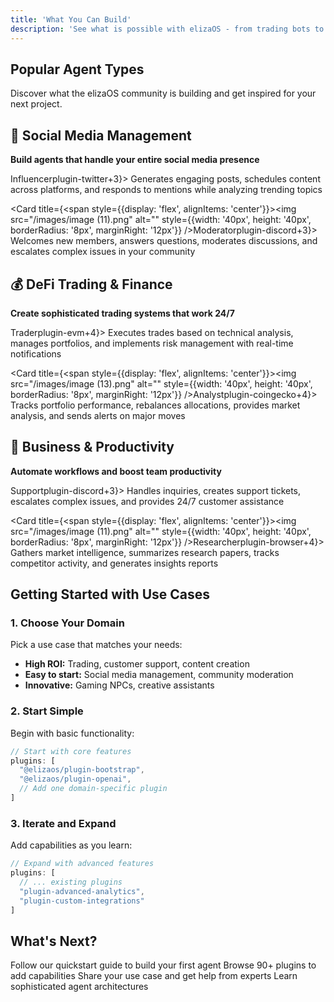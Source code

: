```yaml
---
title: 'What You Can Build'
description: 'See what is possible with elizaOS - from trading bots to social media managers'
---
```


## Popular Agent Types

Discover what the elizaOS community is building and get inspired for your next project.

## 🎯 Social Media Management

**Build agents that handle your entire social media presence**

<CardGroup cols={2}>
  <Card title={<span style={{display: 'flex', alignItems: 'center'}}><img src="/images/direct.png" alt="" style={{width: '40px', height: '40px', borderRadius: '8px', marginRight: '12px'}} />Influencer<span className="agent-plugin-pill">plugin-twitter</span><Tooltip tip="plugin-discord, plugin-openai, plugin-browser"><span className="agent-plugin-stack"><span className="agent-plugin-circle">+3</span><span className="agent-plugin-circle"></span><span className="agent-plugin-circle"></span></span></Tooltip></span>}>
    Generates engaging posts, schedules content across platforms, and responds to mentions while analyzing trending topics
  </Card>
  
  <Card title={<span style={{display: 'flex', alignItems: 'center'}}><img src="/images/image (11).png" alt="" style={{width: '40px', height: '40px', borderRadius: '8px', marginRight: '12px'}} />Moderator<span className="agent-plugin-pill">plugin-discord</span><Tooltip tip="plugin-telegram, plugin-knowledge, plugin-anthropic"><span className="agent-plugin-stack"><span className="agent-plugin-circle">+3</span><span className="agent-plugin-circle"></span><span className="agent-plugin-circle"></span></span></Tooltip></span>}>
    Welcomes new members, answers questions, moderates discussions, and escalates complex issues in your community
  </Card>
</CardGroup>

## 💰 DeFi Trading & Finance

**Create sophisticated trading systems that work 24/7**

<CardGroup cols={2}>
  <Card title={<span style={{display: 'flex', alignItems: 'center'}}><img src="/images/image (12).png" alt="" style={{width: '40px', height: '40px', borderRadius: '8px', marginRight: '12px'}} />Trader<span className="agent-plugin-pill">plugin-evm</span><Tooltip tip="plugin-solana, plugin-hyperliquid, plugin-goat, plugin-anthropic"><span className="agent-plugin-stack"><span className="agent-plugin-circle">+4</span><span className="agent-plugin-circle"></span><span className="agent-plugin-circle"></span></span></Tooltip></span>}>
    Executes trades based on technical analysis, manages portfolios, and implements risk management with real-time notifications
  </Card>
  
  <Card title={<span style={{display: 'flex', alignItems: 'center'}}><img src="/images/image (13).png" alt="" style={{width: '40px', height: '40px', borderRadius: '8px', marginRight: '12px'}} />Analyst<span className="agent-plugin-pill">plugin-coingecko</span><Tooltip tip="plugin-coinmarketcap, plugin-zerion, plugin-pyth-data, plugin-telegram"><span className="agent-plugin-stack"><span className="agent-plugin-circle">+4</span><span className="agent-plugin-circle"></span><span className="agent-plugin-circle"></span></span></Tooltip></span>}>
    Tracks portfolio performance, rebalances allocations, provides market analysis, and sends alerts on major moves
  </Card>
</CardGroup>

## 🏢 Business & Productivity

**Automate workflows and boost team productivity**

<CardGroup cols={2}>
  <Card title={<span style={{display: 'flex', alignItems: 'center'}}><img src="/images/direct.png" alt="" style={{width: '40px', height: '40px', borderRadius: '8px', marginRight: '12px'}} />Support<span className="agent-plugin-pill">plugin-discord</span><Tooltip tip="plugin-whatsapp, plugin-knowledge, plugin-gitbook"><span className="agent-plugin-stack"><span className="agent-plugin-circle">+3</span><span className="agent-plugin-circle"></span><span className="agent-plugin-circle"></span></span></Tooltip></span>}>
    Handles inquiries, creates support tickets, escalates complex issues, and provides 24/7 customer assistance
  </Card>
  
  <Card title={<span style={{display: 'flex', alignItems: 'center'}}><img src="/images/image (11).png" alt="" style={{width: '40px', height: '40px', borderRadius: '8px', marginRight: '12px'}} />Researcher<span className="agent-plugin-pill">plugin-browser</span><Tooltip tip="plugin-pdf, plugin-anthropic, plugin-github, plugin-messari-ai"><span className="agent-plugin-stack"><span className="agent-plugin-circle">+4</span><span className="agent-plugin-circle"></span><span className="agent-plugin-circle"></span></span></Tooltip></span>}>
    Gathers market intelligence, summarizes research papers, tracks competitor activity, and generates insights reports
  </Card>
</CardGroup>

## Getting Started with Use Cases

### 1. Choose Your Domain

Pick a use case that matches your needs:
- **High ROI:** Trading, customer support, content creation
- **Easy to start:** Social media management, community moderation
- **Innovative:** Gaming NPCs, creative assistants

### 2. Start Simple

Begin with basic functionality:
```typescript
// Start with core features
plugins: [
  "@elizaos/plugin-bootstrap",
  "@elizaos/plugin-openai",
  // Add one domain-specific plugin
]
```

### 3. Iterate and Expand

Add capabilities as you learn:
```typescript
// Expand with advanced features
plugins: [
  // ... existing plugins
  "plugin-advanced-analytics",
  "plugin-custom-integrations"
]
```

## What's Next?

<CardGroup cols={2}>
  <Card title="Build Your Agent" icon="rocket" href="/quickstart">
    Follow our quickstart guide to build your first agent
  </Card>
  
  <Card title="Explore Plugins" icon="puzzle-piece" href="/plugins/overview">
    Browse 90+ plugins to add capabilities
  </Card>
  
  <Card title="Join Community" icon="discord" href="https://discord.com/invite/ai16z">
    Share your use case and get help from experts
  </Card>
  
  <Card title="Advanced Patterns" icon="brain" href="/development/advanced-patterns">
    Learn sophisticated agent architectures
  </Card>
</CardGroup>